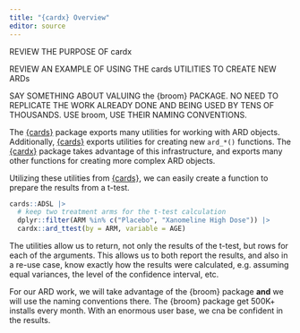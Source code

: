 ```yaml
---
title: "{cardx} Overview"
editor: source
---
```


REVIEW THE PURPOSE OF cardx

REVIEW AN EXAMPLE OF USING THE cards UTILITIES TO CREATE NEW ARDs

SAY SOMETHING ABOUT VALUING the {broom} PACKAGE. NO NEED TO REPLICATE THE WORK ALREADY DONE AND BEING USED BY TENS OF THOUSANDS.
USE broom, USE THEIR NAMING CONVENTIONS.

The [{cards}](https://insightsengineering.github.io/cards/) package exports many utilities for working with ARD objects.
Additionally, [{cards}](https://insightsengineering.github.io/cards/) exports utilities for creating new `ard_*()` functions.
The [{cardx}](https://insightsengineering.github.io/cardx/) package takes advantage of this infrastructure, and exports many other functions for creating more complex ARD objects.

Utilizing these utilities from [{cards}](https://insightsengineering.github.io/cards/), we can easily create a function to prepare the results from a t-test.

```r
cards::ADSL |> 
  # keep two treatment arms for the t-test calculation
  dplyr::filter(ARM %in% c("Placebo", "Xanomeline High Dose")) |> 
  cardx::ard_ttest(by = ARM, variable = AGE)
```

The utilities allow us to return, not only the results of the t-test, but rows for each of the arguments.
This allows us to both report the results, and also in a re-use case, know exactly how the results were calculated, e.g. assuming equal variances, the level of the confidence interval, etc.

For our ARD work, we will take advantage of the {broom} package **and** we will use the naming conventions there.
The {broom} package get 500K+ installs every month.
With an enormous user base, we cna be confident in the results.
 
